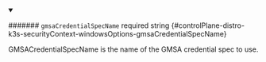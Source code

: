
<details className="config-field" data-expandable="false" open>
<summary>

####### `gmsaCredentialSpecName` <span className="config-field-required" data-required="false">required</span> <span className="config-field-type">string</span> <span className="config-field-default"></span> <span className="config-field-enum"></span> {#controlPlane-distro-k3s-securityContext-windowsOptions-gmsaCredentialSpecName}

GMSACredentialSpecName is the name of the GMSA credential spec to use.

</summary>



</details>

